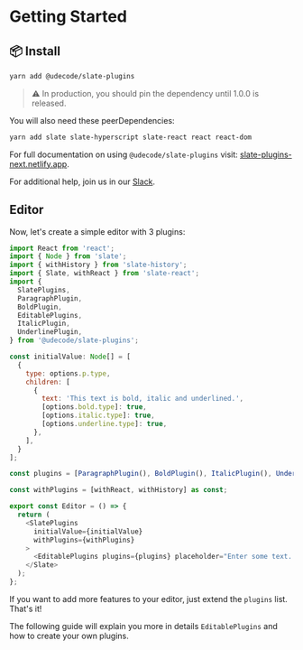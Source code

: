 
<Meta title="Docs/Getting Started" />

# Getting Started

## 📦 Install

```bash
yarn add @udecode/slate-plugins
```

> ⚠️ In production, you should pin the dependency until 1.0.0 is
> released.

You will also need these peerDependencies:

```bash
yarn add slate slate-hyperscript slate-react react react-dom
```

For full documentation on using `@udecode/slate-plugins` visit:
[slate-plugins-next.netlify.app](https://slate-plugins-next.netlify.app/).

For additional help, join us in our
[Slack](https://app.slack.com/client/T1RFVK5FV/C013QHXSCG1).

## Editor

Now, let's create a simple editor with 3 plugins: 

```js
import React from 'react';
import { Node } from 'slate';
import { withHistory } from 'slate-history';
import { Slate, withReact } from 'slate-react';
import {
  SlatePlugins,
  ParagraphPlugin,
  BoldPlugin,
  EditablePlugins,
  ItalicPlugin,
  UnderlinePlugin,
} from '@udecode/slate-plugins';

const initialValue: Node[] = [
  {
    type: options.p.type,
    children: [
      {
        text: 'This text is bold, italic and underlined.',
        [options.bold.type]: true,
        [options.italic.type]: true,
        [options.underline.type]: true,
      },
    ],
  }
];

const plugins = [ParagraphPlugin(), BoldPlugin(), ItalicPlugin(), UnderlinePlugin()];

const withPlugins = [withReact, withHistory] as const;

export const Editor = () => {
  return (
    <SlatePlugins
      initialValue={initialValue}
      withPlugins={withPlugins}
    >
      <EditablePlugins plugins={plugins} placeholder="Enter some text..." />
    </Slate>
  );
};
```

If you want to add more features to your editor, just extend the `plugins` list. That's it! 

The following guide will explain you more in details `EditablePlugins` and how to create your own plugins.
